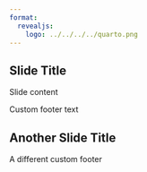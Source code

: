 ```yaml
---
format:
  revealjs:
    logo: ../../../../quarto.png
---
```


## Slide Title

Slide content

::: footer
Custom footer text
:::

## Another Slide Title

::: footer
A different custom footer
:::
